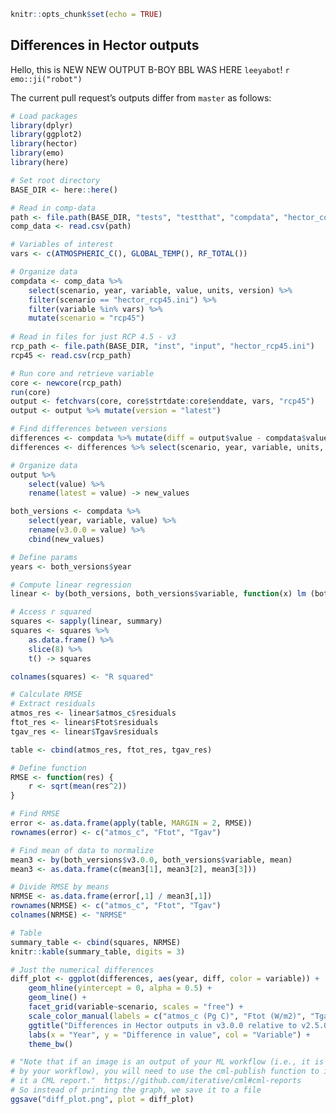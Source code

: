 ```r
knitr::opts_chunk$set(echo = TRUE)
```

## Differences in Hector outputs

Hello, this is NEW NEW OUTPUT B-BOY BBL WAS HERE `leeyabot`! `r emo::ji("robot")`

The current pull request's outputs differ from `master` as follows:  


``` r
# Load packages
library(dplyr)
library(ggplot2)
library(hector)
library(emo)
library(here)

# Set root directory
BASE_DIR <- here::here()

# Read in comp-data
path <- file.path(BASE_DIR, "tests", "testthat", "compdata", "hector_comp.csv")
comp_data <- read.csv(path)

# Variables of interest
vars <- c(ATMOSPHERIC_C(), GLOBAL_TEMP(), RF_TOTAL())

# Organize data
compdata <- comp_data %>% 
    select(scenario, year, variable, value, units, version) %>%
    filter(scenario == "hector_rcp45.ini") %>%
    filter(variable %in% vars) %>%
    mutate(scenario = "rcp45")
    
# Read in files for just RCP 4.5 - v3
rcp_path <- file.path(BASE_DIR, "inst", "input", "hector_rcp45.ini")
rcp45 <- read.csv(rcp_path)

# Run core and retrieve variable
core <- newcore(rcp_path)
run(core)
output <- fetchvars(core, core$strtdate:core$enddate, vars, "rcp45")
output <- output %>% mutate(version = "latest")

# Find differences between versions
differences <- compdata %>% mutate(diff = output$value - compdata$value)
differences <- differences %>% select(scenario, year, variable, units, version, diff)
```


```r

# Organize data
output %>%
    select(value) %>%
    rename(latest = value) -> new_values

both_versions <- compdata %>%
    select(year, variable, value) %>%
    rename(v3.0.0 = value) %>%
    cbind(new_values)

# Define params
years <- both_versions$year

# Compute linear regression
linear <- by(both_versions, both_versions$variable, function(x) lm (both_versions$latest~both_versions$v3.0.0))

# Access r squared
squares <- sapply(linear, summary)
squares <- squares %>% 
    as.data.frame() %>%
    slice(8) %>%
    t() -> squares

colnames(squares) <- "R squared"

# Calculate RMSE
# Extract residuals
atmos_res <- linear$atmos_c$residuals
ftot_res <- linear$Ftot$residuals
tgav_res <- linear$Tgav$residuals

table <- cbind(atmos_res, ftot_res, tgav_res)

# Define function
RMSE <- function(res) {
    r <- sqrt(mean(res^2))
}

# Find RMSE
error <- as.data.frame(apply(table, MARGIN = 2, RMSE))
rownames(error) <- c("atmos_c", "Ftot", "Tgav")

# Find mean of data to normalize
mean3 <- by(both_versions$v3.0.0, both_versions$variable, mean)
mean3 <- as.data.frame(c(mean3[1], mean3[2], mean3[3]))

# Divide RMSE by means
NRMSE <- as.data.frame(error[,1] / mean3[,1])
rownames(NRMSE) <- c("atmos_c", "Ftot", "Tgav")
colnames(NRMSE) <- "NRMSE"

# Table
summary_table <- cbind(squares, NRMSE)
knitr::kable(summary_table, digits = 3)
```


``` r
# Just the numerical differences
diff_plot <- ggplot(differences, aes(year, diff, color = variable)) +
    geom_hline(yintercept = 0, alpha = 0.5) +
    geom_line() +
    facet_grid(variable~scenario, scales = "free") +
    scale_color_manual(labels = c("atmos_c (Pg C)", "Ftot (W/m2)", "Tgav (degC)"), values = c("gold", "aquamarine4", "slateblue4")) +
    ggtitle("Differences in Hector outputs in v3.0.0 relative to v2.5.0") +
    labs(x = "Year", y = "Difference in value", col = "Variable") +
    theme_bw()

# "Note that if an image is an output of your ML workflow (i.e., it is produced
# by your workflow), you will need to use the cml-publish function to include 
# it a CML report."  https://github.com/iterative/cml#cml-reports
# So instead of printing the graph, we save it to a file
ggsave("diff_plot.png", plot = diff_plot)
```
